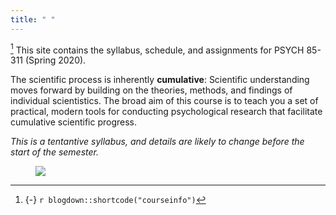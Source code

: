 ```yaml
---
title: " "
---
```

^[{-} `r blogdown::shortcode("courseinfo")`] This site contains</span> the syllabus, schedule, and assignments for PSYCH 85-311 (Spring 2020). 

The scientific process is inherently __cumulative__: Scientific understanding moves forward by building on the theories, methods, and findings of individual scientistics. The broad aim of this course is to teach you a set of practical, modern tools for conducting psychological research that facilitate  cumulative scientific progress. 

_This is a tentantive syllabus, and details are likely to change before the start of the semester._ 

<figure>
[![](/images/human_pyramid.jpg)](/images/human_pyramid.jpg)
</figure>

